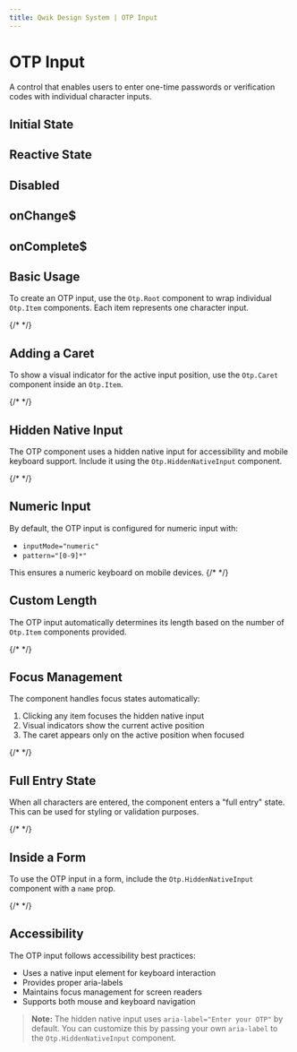 ```yaml
---
title: Qwik Design System | OTP Input
---
```


# OTP Input

A control that enables users to enter one-time passwords or verification codes with individual character inputs.

<Showcase name="hero" />

## Initial State

<Showcase name="initial" />

## Reactive State

<Showcase name="reactive" />

## Disabled 

<Showcase name="disabled" />

## onChange$

<Showcase name="change" />

## onComplete$

<Showcase name="complete" />

## Basic Usage

To create an OTP input, use the `Otp.Root` component to wrap individual `Otp.Item` components. Each item represents one character input.

{/* <Showcase name="basic" /> */}

## Adding a Caret

To show a visual indicator for the active input position, use the `Otp.Caret` component inside an `Otp.Item`.

{/* <Showcase name="caret" /> */}

## Hidden Native Input

The OTP component uses a hidden native input for accessibility and mobile keyboard support. Include it using the `Otp.HiddenNativeInput` component.

{/* <Showcase name="native" /> */}

## Numeric Input

By default, the OTP input is configured for numeric input with:
- `inputMode="numeric"`
- `pattern="[0-9]*"`

This ensures a numeric keyboard on mobile devices.
{/* 
<Showcase name="numeric" /> */}

## Custom Length

The OTP input automatically determines its length based on the number of `Otp.Item` components provided.

{/* <Showcase name="length" /> */}

## Focus Management

The component handles focus states automatically:
1. Clicking any item focuses the hidden native input
2. Visual indicators show the current active position
3. The caret appears only on the active position when focused

{/* <Showcase name="focus" /> */}

## Full Entry State

When all characters are entered, the component enters a "full entry" state. This can be used for styling or validation purposes.

{/* <Showcase name="full" /> */}

## Inside a Form

To use the OTP input in a form, include the `Otp.HiddenNativeInput` component with a `name` prop.

{/* <Showcase name="form" /> */}

## Accessibility

The OTP input follows accessibility best practices:
- Uses a native input element for keyboard interaction
- Provides proper aria-labels
- Maintains focus management for screen readers
- Supports both mouse and keyboard navigation

> **Note:** The hidden native input uses `aria-label="Enter your OTP"` by default. You can customize this by passing your own `aria-label` to the `Otp.HiddenNativeInput` component.

